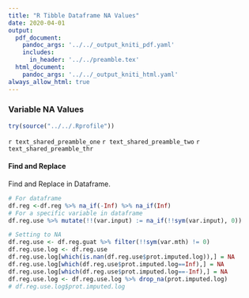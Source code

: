 ```yaml
---
title: "R Tibble Dataframe NA Values"
date: 2020-04-01
output:
  pdf_document:
    pandoc_args: '../../_output_kniti_pdf.yaml'
    includes:
      in_header: '../../preamble.tex'
  html_document:
    pandoc_args: '../../_output_kniti_html.yaml'
always_allow_html: true
---
```


### Variable NA Values

```r
try(source("../../.Rprofile"))
```

`r text_shared_preamble_one`
`r text_shared_preamble_two`
`r text_shared_preamble_thr`

#### Find and Replace

Find and Replace in Dataframe.

```r
# For dataframe
df.reg <-df.reg %>% na_if(-Inf) %>% na_if(Inf)
# For a specific variable in dataframe
df.reg.use %>% mutate(!!(var.input) := na_if(!!sym(var.input), 0))

# Setting to NA
df.reg.use <- df.reg.guat %>% filter(!!sym(var.mth) != 0)
df.reg.use.log <- df.reg.use
df.reg.use.log[which(is.nan(df.reg.use$prot.imputed.log)),] = NA
df.reg.use.log[which(df.reg.use$prot.imputed.log==Inf),] = NA
df.reg.use.log[which(df.reg.use$prot.imputed.log==-Inf),] = NA
df.reg.use.log <- df.reg.use.log %>% drop_na(prot.imputed.log)
# df.reg.use.log$prot.imputed.log
```
